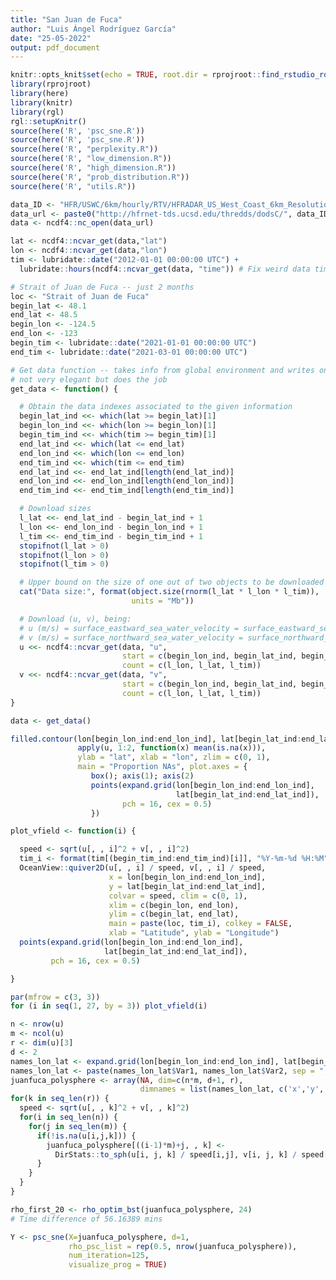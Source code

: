```yaml
---
title: "San Juan de Fuca"
author: "Luis Ángel Rodríguez García"
date: "25-05-2022"
output: pdf_document
---
```


```r
knitr::opts_knit$set(echo = TRUE, root.dir = rprojroot::find_rstudio_root_file())
library(rprojroot)
library(here)
library(knitr)
library(rgl)
rgl::setupKnitr()
source(here('R', 'psc_sne.R'))
source(here('R', 'psc_sne.R'))
source(here('R', "perplexity.R"))
source(here('R', "low_dimension.R"))
source(here('R', "high_dimension.R"))
source(here('R', "prob_distribution.R"))
source(here('R', "utils.R"))
```


```r
data_ID <- "HFR/USWC/6km/hourly/RTV/HFRADAR_US_West_Coast_6km_Resolution_Hourly_RTV_best.ncd"
data_url <- paste0("http://hfrnet-tds.ucsd.edu/thredds/dodsC/", data_ID)
data <- ncdf4::nc_open(data_url)

lat <- ncdf4::ncvar_get(data,"lat")
lon <- ncdf4::ncvar_get(data,"lon")
tim <- lubridate::date("2012-01-01 00:00:00 UTC") + 
  lubridate::hours(ncdf4::ncvar_get(data, "time")) # Fix weird data time

# Strait of Juan de Fuca -- just 2 months
loc <- "Strait of Juan de Fuca"
begin_lat <- 48.1
end_lat <- 48.5
begin_lon <- -124.5
end_lon <- -123
begin_tim <- lubridate::date("2021-01-01 00:00:00 UTC")
end_tim <- lubridate::date("2021-03-01 00:00:00 UTC")

# Get data function -- takes info from global environment and writes on it,
# not very elegant but does the job
get_data <- function() {

  # Obtain the data indexes associated to the given information
  begin_lat_ind <<- which(lat >= begin_lat)[1]
  begin_lon_ind <<- which(lon >= begin_lon)[1]
  begin_tim_ind <<- which(tim >= begin_tim)[1]
  end_lat_ind <<- which(lat <= end_lat)
  end_lon_ind <<- which(lon <= end_lon)
  end_tim_ind <<- which(tim <= end_tim)
  end_lat_ind <<- end_lat_ind[length(end_lat_ind)]
  end_lon_ind <<- end_lon_ind[length(end_lon_ind)]
  end_tim_ind <<- end_tim_ind[length(end_tim_ind)]

  # Download sizes
  l_lat <<- end_lat_ind - begin_lat_ind + 1
  l_lon <<- end_lon_ind - begin_lon_ind + 1
  l_tim <<- end_tim_ind - begin_tim_ind + 1
  stopifnot(l_lat > 0)
  stopifnot(l_lon > 0)
  stopifnot(l_tim > 0)

  # Upper bound on the size of one out of two objects to be downloaded
  cat("Data size:", format(object.size(rnorm(l_lat * l_lon * l_tim)),
                           units = "Mb"))

  # Download (u, v), being:
  # u (m/s) = surface_eastward_sea_water_velocity = surface_eastward_sea_water_velocity
  # v (m/s) = surface_northward_sea_water_velocity = surface_northward_sea_water_velocity
  u <<- ncdf4::ncvar_get(data, "u", 
                         start = c(begin_lon_ind, begin_lat_ind, begin_tim_ind),
                         count = c(l_lon, l_lat, l_tim))
  v <<- ncdf4::ncvar_get(data, "v", 
                         start = c(begin_lon_ind, begin_lat_ind, begin_tim_ind),
                         count = c(l_lon, l_lat, l_tim))
}

data <- get_data()

filled.contour(lon[begin_lon_ind:end_lon_ind], lat[begin_lat_ind:end_lat_ind],
               apply(u, 1:2, function(x) mean(is.na(x))),
               ylab = "lat", xlab = "lon", zlim = c(0, 1),
               main = "Proportion NAs", plot.axes = {
                  box(); axis(1); axis(2)
                  points(expand.grid(lon[begin_lon_ind:end_lon_ind],
                                     lat[begin_lat_ind:end_lat_ind]),
                         pch = 16, cex = 0.5)
                  })
```

```r

plot_vfield <- function(i) {

  speed <- sqrt(u[, , i]^2 + v[, , i]^2)
  tim_i <- format(tim[(begin_tim_ind:end_tim_ind)[i]], "%Y-%m-%d %H:%M")
  OceanView::quiver2D(u[, , i] / speed, v[, , i] / speed, 
                      x = lon[begin_lon_ind:end_lon_ind],
                      y = lat[begin_lat_ind:end_lat_ind],
                      colvar = speed, clim = c(0, 1),
                      xlim = c(begin_lon, end_lon),
                      ylim = c(begin_lat, end_lat),
                      main = paste(loc, tim_i), colkey = FALSE,
                      xlab = "Latitude", ylab = "Longitude")
  points(expand.grid(lon[begin_lon_ind:end_lon_ind],
                     lat[begin_lat_ind:end_lat_ind]),
         pch = 16, cex = 0.5)

}

par(mfrow = c(3, 3))
for (i in seq(1, 27, by = 3)) plot_vfield(i)

```


```r

n <- nrow(u)
m <- ncol(u)
r <- dim(u)[3]
d <- 2
names_lon_lat <- expand.grid(lon[begin_lon_ind:end_lon_ind], lat[begin_lat_ind:end_lat_ind])
names_lon_lat <- paste(names_lon_lat$Var1, names_lon_lat$Var2, sep = ",")
juanfuca_polysphere <- array(NA, dim=c(n*m, d+1, r), 
                             dimnames = list(names_lon_lat, c('x','y', 'z'), 1:r))
for(k in seq_len(r)) {
  speed <- sqrt(u[, , k]^2 + v[, , k]^2)
  for(i in seq_len(n)) {
    for(j in seq_len(m)) {
      if(!is.na(u[i,j,k])) {
        juanfuca_polysphere[((i-1)*m)+j, , k] <- 
          DirStats::to_sph(u[i, j, k] / speed[i,j], v[i, j, k] / speed[i,j]) 
      }
    }
  }
}

```


```r

rho_first_20 <- rho_optim_bst(juanfuca_polysphere, 24)
# Time difference of 56.16389 mins

```

```r
Y <- psc_sne(X=juanfuca_polysphere, d=1, 
             rho_psc_list = rep(0.5, nrow(juanfuca_polysphere)), 
             num_iteration=125, 
             visualize_prog = TRUE)
```
